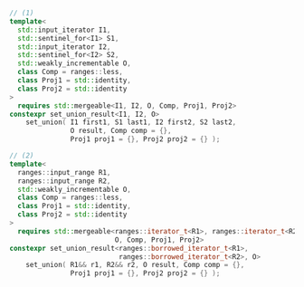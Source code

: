 ```cpp
// (1)
template<
  std::input_iterator I1,
  std::sentinel_for<I1> S1,
  std::input_iterator I2,
  std::sentinel_for<I2> S2,
  std::weakly_incrementable O,
  class Comp = ranges::less,
  class Proj1 = std::identity,
  class Proj2 = std::identity
>
  requires std::mergeable<I1, I2, O, Comp, Proj1, Proj2>
constexpr set_union_result<I1, I2, O>
    set_union( I1 first1, S1 last1, I2 first2, S2 last2,
               O result, Comp comp = {},
               Proj1 proj1 = {}, Proj2 proj2 = {} );

// (2)
template<
  ranges::input_range R1,
  ranges::input_range R2,
  std::weakly_incrementable O,
  class Comp = ranges::less,
  class Proj1 = std::identity,
  class Proj2 = std::identity
>
  requires std::mergeable<ranges::iterator_t<R1>, ranges::iterator_t<R2>,
                          O, Comp, Proj1, Proj2>
constexpr set_union_result<ranges::borrowed_iterator_t<R1>,
                           ranges::borrowed_iterator_t<R2>, O>
    set_union( R1&& r1, R2&& r2, O result, Comp comp = {},
               Proj1 proj1 = {}, Proj2 proj2 = {} );
```
